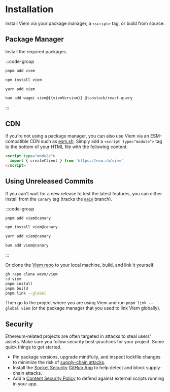 # Installation

Install Viem via your package manager, a `<script>` tag, or build from source.

## Package Manager

Install the required packages.

:::code-group
```bash [pnpm]
pnpm add viem
```

```bash [npm]
npm install viem
```

```bash [yarn]
yarn add viem
```

```bash [bun]
bun add wagmi viem@{{viemVersion}} @tanstack/react-query
```
:::

## CDN

If you're not using a package manager, you can also use Viem via an ESM-compatible CDN such as [esm.sh](https://esm.sh). Simply add a `<script type="module">` tag to the bottom of your HTML file with the following content.

```html
<script type="module">
  import { createClient } from 'https://esm.sh/viem'
</script>
```

## Using Unreleased Commits

If you can't wait for a new release to test the latest features, you can either install from the `canary` tag (tracks the [`main`](https://github.com/wevm/viem/tree/main) branch).

:::code-group
```bash [pnpm]
pnpm add viem@canary
```

```bash [npm]
npm install viem@canary
```

```bash [yarn]
yarn add viem@canary
```

```bash [bun]
bun add viem@canary
```
:::

Or clone the [Viem repo](https://github.com/wevm/viem) to your local machine, build, and link it yourself.

```bash
gh repo clone wevm/viem
cd viem
pnpm install
pnpm build
pnpm link --global
```

Then go to the project where you are using Viem and run `pnpm link --global viem` (or the package manager that you used to link Viem globally).

## Security

Ethereum-related projects are often targeted in attacks to steal users' assets. Make sure you follow security best-practices for your project. Some quick things to get started.

- Pin package versions, upgrade mindfully, and inspect lockfile changes to minimize the risk of [supply-chain attacks](https://nodejs.org/en/guides/security/#supply-chain-attacks).
- Install the [Socket Security](https://socket.dev) [GitHub App](https://github.com/apps/socket-security) to help detect and block supply-chain attacks.
- Add a [Content Security Policy](https://cheatsheetseries.owasp.org/cheatsheets/Content_Security_Policy_Cheat_Sheet.html) to defend against external scripts running in your app.

